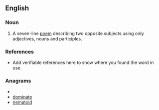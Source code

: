 ==English==

===Noun===
{{en-noun}}

# A seven-line [[poem]] describing two opposite subjects using only adjectives, nouns and participles.

===References===
*Add verifiable references here to show where you found the word in use.

===Anagrams===
* {{alphagram|adeimnot}}
* [[dominate#English|dominate]]
* [[nematoid#English|nematoid]]